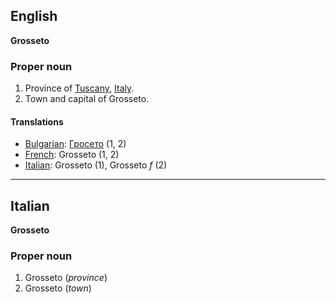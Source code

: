 ==English==
'''Grosseto'''

===Proper noun===

#Province of [[Tuscany]], [[Italy]].
#Town and capital of Grosseto.

====Translations====

*[[Bulgarian]]: [[Гросето]] (1, 2)
*[[French]]: Grosseto (1, 2)
*[[Italian]]: Grosseto '' '' (1), Grosseto ''f'' (2)

----

==Italian==
'''Grosseto'''

===Proper noun===

#Grosseto (''province'')
#Grosseto (''town'')